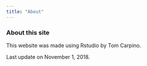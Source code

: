 ```yaml
---
title: "About"
---
```


### About this site

This website was made using Rstudio by Tom Carpino. 

Last update on November 1, 2018. 


